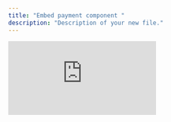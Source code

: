 ```yaml
---
title: "Embed payment component "
description: "Description of your new file."
---
```


<iframe src="https://www.youtube.com/embed/ABy_gVh9Txk" title="YouTube video player" frameborder="0" className="w-full aspect-video rounded-xl" allow="accelerometer; autoplay; clipboard-write; encrypted-media; gyroscope; picture-in-picture; web-share" allowfullscreen />

# **Install the package**

The package can be added to your project via `npm` or `yarn`, then imported into your project.

The latest version of the code and documentation for `@loop-crypto/connect` is published to the [<u>NPM registry</u>](https://www.npmjs.com/package/@loop-crypto/connect).

## **npm**

Shell

```
npm install @loop-crypto/connect
```

## **yarn**

Shell

```
yarn add @loop-crypto/connect
```

# **Initialization**

Once the package has been added to your project, initialize the application by importing `initLoopConnect` at the top of your application stack. The function should be run once and will maintain the state of a connected wallet and configuration data across all pages and components within your application. For most React applications, this means calling the function in your entry file, just before `ReactDOMClient.createRoot()` is called.

```javascript
import { initLoopConnect } from "@loop-crypto/connect";

initLoopConnect({
    // configuration properties will go here
});
```

## **Authentication**

To initialize the application with the correct networks, tokens and contracts, you will import and call `initLoopConnect()` once at the highest level of your application. The function will receive an object of properties, which at minimum will include your `entityId` to uniquely identify your company (this will be provided to you), and a `jwtToken` to validate all requests and keep your data secure (more on generating your session token below).

The initialization function also accepts a `merchantId` property, which identifies sub accounts or projects to help separate reporting and settings. If you are not setup with a merchant sub account, the `merchantId` can be excluded and will simply default to your `entityId` which provides access to all configured entity properties.

```javascript
initLoopConnect({
    jwtToken: "your-jwt-token-here",
    entityId: "your-entity-id-here",
    merchantId: "your-optional-merchant-id-here",
});
```

> 🎉 **You are now authenticated and ready to collect payment!** You may skip directly to adding the "PayIn" component now, or continuing configuring Loop Connect for a more custom experience.

## **Events**

The `initLoopConnect` function accepts **optional** event callback handlers to inform your application of important system-wide events.

| **Event**         | **Callback types**   | **Description**                                                                                  |
| :---------------- | :------------------- | :----------------------------------------------------------------------------------------------- |
| `onInitialized`   | `InitializedEvent`   | The provided credentials were successful in obtaining the necessary data to ready the components |
| `onInitFailed`    | `InitFailedEvent`    | The application failed to initialize                                                             |
| `onWalletChange`  | `WalletChangeEvent`  | The user has changed their connected wallet                                                      |
| `onNetworkChange` | `NetworkChangeEvent` | The user has changed their connected wallet's network                                            |

> 💡Note that the `onWalletChange` and `onNetworkChange` events can also be triggered as an event by the `PayIn`component by assigning it the same properties.

### **Callback prop types**

The event callback functions receive data about the event through a single property, where each event receives an object with a different type. The following types correspond to the types specified in the "Events" table above.

<CodeGroup>

```javascript InitializedEvent
interface InitializedEvent {
    merchantId: string;
}
```


```javascript InitializedEvent
interface InitFailedEvent {
    type: "initFailed";
    message: string;
    data: Record<string, any>;
}
```


```javascript WalletChangeEvent
interface WalletChangeEvent {
    address: string | null;
    ens: string | undefined;
}
```


```javascript NetworkChangeEvent
interface NetworkChangeEvent {
    id: number;
    name: string;
    chain: "EVM" | "SOL";
}
```

</CodeGroup>

## **Advanced setup**

### **Generating your JWT authentication token**

Upon registration, you will be given an administrative `apiKey` to access our API. To generate the JWT token string provided to `initLoopConnect` as `jwtToken`, your `apiKey` must have `CreateAuthTokens` permission, which you can add to your key using our API reference's "Update API key" route.

With `CreateAuthTokens` permissions set for your `apiKey`, you can now create a `jwtToken` string at any time using the API reference's "Create Auth Token" route. Authentication tokens have a finite expiration time that can be configured upon creation. Practically speaking, you will need to generate an expiring auth token for each user session using code, to avoid exposing your `apiKey` publicly. A sample application flow might look like this:

#### **1. Backend: Generate a new JWT token**

From your backend, call the auth token endpoint with your `apiKey` and `entityId`. In this example, they're assumed to be stored as environment variables `LOOP_API_KEY` and `LOOP_ENTITY_ID` and served via a custom endpoint.

```javascript
// Backend endpoint example
app.post('/your-loop-token-endpoint', async (req, res) => {
    try {
        const response = await fetch('https://api.loopcrypto.xyz/api/v2/auth/token', {
            method: 'POST',
            headers: {
                'api-key': process.env.LOOP_API_KEY,
                'entity-id': process.env.LOOP_ENTITY_ID,
            },
            body: JSON.stringify({merchantId: process.env.LOOP_MERCHANT_ID)
        });

        const { token } = await response.json();
        res.json({ token });
    } catch (error) {
        res.status(500).json({ error: 'Failed to create token' });
    }
});
```

#### **2. Frontend: Use JWT token**

```javascript
// Get JWT token from your backend
const getJwtToken = async () => {
    const response = await fetch('/your-loop-token-endpoint', {
        method: 'POST'
    });

    const { token } = await response.json();
    return token;
};

// Initialize with JWT token
const initializeLoopConnect = async () => {
    const jwtToken = await getJwtToken();
  
    await initLoopConnect({
        jwtToken,
        entityId: 'your-entity-id-here',
    });
};
```

### **Authentication while testing**

To simply authentication while testing, you can directly provide your `apiKey` to the `iniLoopConnect()` function directly, removing the need to generate, updated, and provide a `jwtToken`.

```javascript
initLoopConnect({
    apiKey: "your-api-key-here",
    entityId: "your-entity-id-here",
    merchantId: "your-merchant-id-here",
});
```

If using an `apiKey` for testing, also providing a `jwtToken` will result in a failed initialization.

> ⚠️ **Never expose API keys** through frontend application code deployed to a public production environment

### \*\*Awaiting \*\*`initLoopConnect`

The `initLoopConnect()` function is asynchronous, returning a `boolean` when resolved. The returning boolean can be used to determine initialization success or failure without providing event callbacks.

```typescript
const initializationSuccessful: boolean = await initLoopConnect({
    jwtToken: "your-jwt-token-here",
    entityId: "your-entity-id-here",
    merchantId: "your-merchant-id-here",
});

// OR ----

initLoopConnect({
    jwtToken: "your-jwt-token-here",
    entityId: "your-entity-id-here",
    merchantId: "your-merchant-id-here",
}).then((initializationSuccessful: boolean) => {
    console.log(`Initialization successful: ${initializationSuccessful}`);
});
```

When the initialization process has completed successfully, `initLoopConnect()` resolves and returns `true` at the same time the `onInitialized` callback is called if provided. If the initialization failed, `false` is returned and the `onInitFailed` callback is called if provided.